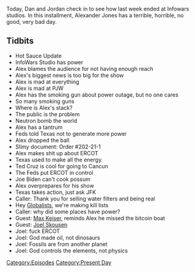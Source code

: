 {{DEFAULTSORT:
    #_EPISODE_0534:February 19, 2021
}}{{Episode
    | title           = February 19, 2021
    | caption         = Listen to this episode on [https://knowledgefight.libsyn.com/534-february-19-2021 Libsyn] [https://open.spotify.com/episode/3XdJE71hQ4HNvKM6aCdHWY Spotify], Read the [[Transcript/534: February 19, 2021|Unofficial Transcript]]
    | episodeNumber   = 534
    | length          = 01:15:31
    | airDate         = February 22, 2021
    | coverageDate    = February 19, 2021
    | episodeType     = [[:Category:Present Day|Present Day]]
    | appearance      = [[Paul Joseph Watson]], [[Ted Cruz]], [[JFK]], [[Max Keiser]], [[Joel Skousen]]
    | oocDrop         = Lawyers are the reason China is going to nuke us
    | previousEpisode = [[533: February 17, 2021]]
    | nextEpisode     = [[535: October 16, 2014]]
}}

{{Stub}}

Today, Dan and Jordan check in to see how last week ended at Infowars studios. In this installment, Alexander Jones has a terrible, horrible, no good, very bad day.

==Tidbits==

*Hot Sauce Update
*InfoWars Studio has power
*Alex blames the audience for not having enough reach
*Alex's biggest news is too big for the show
*Alex is mad at everything
*Alex is mad at PJW
*Alex has the smoking gun about power outage, but no one cares
*So many smoking guns
*Where is Alex's stack?
*The public is the problem
*Neutron bomb the world
*Alex has a tantrum
*Feds told Texas not to generate more power
*Alex dropped the ball
*Slimy document: Order #202-21-1
*Alex makes shit up about ERCOT
*Texas used to make all the energy
*Ted Cruz is cool for going to Cancun
*The Feds put ERCOT in control
*Joe Biden can't cook possum
*Alex overprepares for his show
*Texas takes action, just ask JFK
*Caller: Thank you for selling water filters and being real
*Hey [[Globalists]], we're making kill lists
*Caller: why did some places have power?
*Guest: [[Max Keiser]], reminds Alex he missed the bitcoin boat
*Guest: [[Joel Skousen]]
*Joel: fuck ERCOT
*Joel: God made oil, not dinosaurs
*Joel: Fossils are from another planet
*Joel: God controls the elements, not physics

[[Category:Episodes]]
[[Category:Present Day]]

